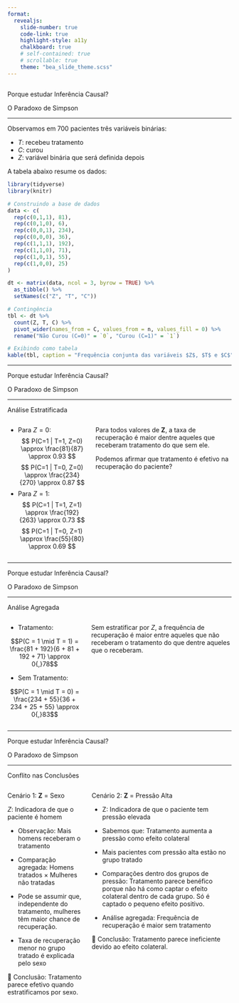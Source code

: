 ```yaml
---
format: 
  revealjs:
    slide-number: true
    code-link: true
    highlight-style: a11y
    chalkboard: true
    # self-contained: true
    # scrollable: true
    theme: "bea_slide_theme.scss"
---
```


##  {#porque-estudar data-menu-title="Porque estudar Inferência Causal?"}

[Porque estudar Inferência Causal?]{.slide-title}

[O Paradoxo de Simpson]{.custom-subtitle2}

<hr>

Observamos em 700 pacientes três variáveis binárias:

-   $T$: recebeu tratamento
-   $C$: curou
-   $Z$: variável binária que será definida depois

A tabela abaixo resume os dados:

```r
library(tidyverse)
library(knitr)

# Construindo a base de dados
data <- c(
  rep(c(0,1,1), 81),
  rep(c(0,1,0), 6),
  rep(c(0,0,1), 234),
  rep(c(0,0,0), 36),
  rep(c(1,1,1), 192),
  rep(c(1,1,0), 71),
  rep(c(1,0,1), 55),
  rep(c(1,0,0), 25)
)

dt <- matrix(data, ncol = 3, byrow = TRUE) %>%
  as_tibble() %>%
  setNames(c("Z", "T", "C"))

# Contingência
tbl <- dt %>%
  count(Z, T, C) %>%
  pivot_wider(names_from = C, values_from = n, values_fill = 0) %>%
  rename("Não Curou (C=0)" = `0`, "Curou (C=1)" = `1`)

# Exibindo como tabela
kable(tbl, caption = "Frequência conjunta das variáveis $Z$, $T$ e $C$")
```

------------------------------------------------------------------------

[Porque estudar Inferência Causal?]{.slide-title}

[O Paradoxo de Simpson]{.custom-subtitle2}

<hr>

::: sanchez-font
::: red-text
Análise Estratificada
:::
:::

::: columns
::: column
::: body-text-s
-   Para $Z = 0$: $$ P(C=1 | T=1, Z=0) \approx \frac{81}{87} \approx 0.93 $$ $$ P(C=1 | T=0, Z=0) \approx \frac{234}{270} \approx 0.87 $$
-   Para $Z = 1$: $$ P(C=1 | T=1, Z=1) \approx \frac{192}{263} \approx 0.73 $$ $$ P(C=1 | T=0, Z=1) \approx \frac{55}{80} \approx 0.69 $$
:::
:::

::: column
::: {.callout-important title="Conclusão"}
Para todos valores de **Z**, a taxa de recuperação é maior dentre aqueles que receberam tratamento do que sem ele.

Podemos afirmar que tratamento é efetivo na recuperação do paciente?
:::
:::
:::

------------------------------------------------------------------------

[Porque estudar Inferência Causal?]{.slide-title}

[O Paradoxo de Simpson]{.custom-subtitle2}

<hr>

::: sanchez-font
::: red-text
Análise Agregada
:::
:::

::: columns
::: column
::: body-text-s
-   Tratamento:

$$P(C = 1 \mid T = 1) = \frac{81 + 192}{6 + 81 + 192 + 71} \approx 0{,}78$$

-   Sem Tratamento:

$$P(C = 1 \mid T = 0) = \frac{234 + 55}{36 + 234 + 25 + 55} \approx 0{,}83$$
:::
:::

::: column
::: {.callout-important title="Conclusão"}
Sem estratificar por $Z$, a frequência de recuperação é maior entre aqueles que não receberam o tratamento do que dentre aqueles que o receberam.
:::
:::
:::

------------------------------------------------------------------------

[Porque estudar Inferência Causal?]{.slide-title}

[O Paradoxo de Simpson]{.custom-subtitle2}

<hr>

::: sanchez-font
::: red-text
Conflito nas Conclusões
:::
:::

::: body-text-s
::: columns
::: column
[Cenário 1:]{.purple-text} **Z** = Sexo

*Z*: Indicadora de que o paciente é homem

- Observação: Mais homens receberam o tratamento

- Comparação agregada: Homens tratados × Mulheres não tratadas

- Pode se assumir que, independente do tratamento, mulheres têm maior chance de recuperação.

- Taxa de recuperação menor no grupo tratado é explicada pelo sexo

📌 Conclusão: Tratamento parece efetivo quando estratificamos por sexo.
:::

::: column
[Cenário 2:]{.purple-text} **Z** = Pressão Alta

-   Z: Indicadora de que o paciente tem pressão elevada

-   Sabemos que: Tratamento aumenta a pressão como efeito colateral

-   Mais pacientes com pressão alta estão no grupo tratado

-   Comparações dentro dos grupos de pressão: Tratamento parece benéfico porque não há como captar o efeito colateral dentro de cada grupo. Só é captado o pequeno efeito positivo.

- Análise agregada: Frequência de recuperação é maior sem tratamento

📌 Conclusão: Tratamento parece ineficiente devido ao efeito colateral.
:::
:::
:::
